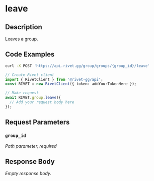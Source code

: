 

# leave

## Description

Leaves a group.


## Code Examples

<CodeGroup title='Request' tag='POST' label='https://api.rivet.gg/group/groups/{group_id}/leave'>

```bash {{ title: 'cURL' }}
curl -X POST 'https://api.rivet.gg/group/groups/{group_id}/leave'
```

```ts
// Create Rivet client
import { RivetClient } from '@rivet-gg/api';
const RIVET = new RivetClient({ token: addYourTokenHere });

// Make request
await RIVET.group.leave({
  // Add your request body here
});
```

</CodeGroup>


## Request Parameters


### `group_id`

_Path parameter, required_





## Response Body

_Empty response body._
